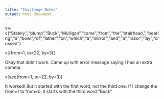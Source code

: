 ```yaml
---
title: "Challenge Notes"
output: html_document
---
```


v<- c("Stately,","plump","Buck","Mulligan","came","from","the","stairhead,","bearing","a","bowl","of","lather","on","which","a","mirror","and","a","razor","lay","crossed")

v[(from=1, to=22, by=3)]

Okay that didn't work. Came up with error message saying I had an extra comma. 

v[seq(from=1, to=22, by=3)]

It worked! But it started with the first word, not the third one. If I change the from=1 to from=0, it starts with the third word "Buck"

